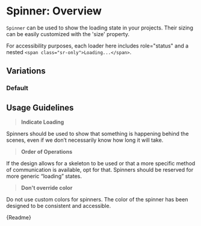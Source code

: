 
<Meta title="Components/Spinner/Overview" />

# Spinner: Overview

`Spinner` can be used to show the loading state in your projects. Their sizing can be easily customized with the 'size' property.

For accessibility purposes, each loader here includes role="status" and a nested `<span class="sr-only">Loading...</span>`.

## Variations

### Default

<!-- By default the `RdsSkeleton` pulses. It will take up a 20px tall and spans full width of its parent element. -->

<Canvas withSource="auto">
  <Story id="components-spinner-stories--small"></Story>
  <Story id="components-spinner-stories--default-story"></Story>
  <Story id="components-spinner-stories--large"></Story>
  <Story id="components-spinner-stories--extra-large"></Story>
</Canvas>

## Usage Guidelines

> **Indicate Loading**

Spinners should be used to show that something is happening behind the scenes, even if we don’t necessarily know how long it will take.

> **Order of Operations**

If the design allows for a skeleton to be used or that a more specific method of communication is available, opt for that. Spinners should be reserved for more generic “loading” states.

> **Don't override color**

Do not use custom colors for spinners. The color of the spinner has been designed to be consistent and accessible.

<Description>{Readme}</Description>
